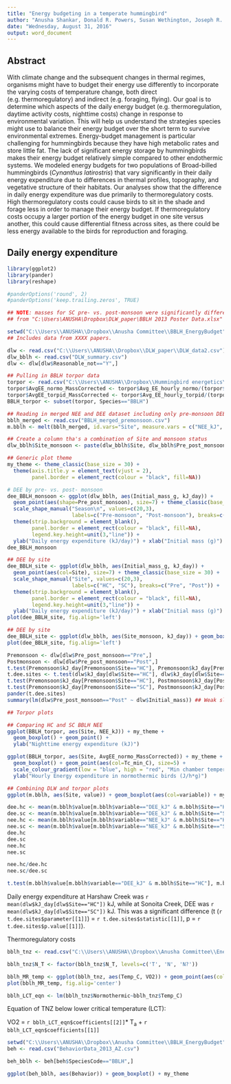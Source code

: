 ```yaml
---
title: "Energy budgeting in a temperate hummingbird"
author: "Anusha Shankar, Donald R. Powers, Susan Wethington, Joseph R. Canepa, Catherine H. Graham"
date: "Wednesday, August 31, 2016"
output: word_document
---
```


## Abstract
With climate change and the subsequent changes in thermal regimes, organisms might have to budget their energy use differently to incorporate the varying costs of temperature change, both direct (e.g. thermoregulatory) and indirect (e.g. foraging, flying). Our goal is to determine which aspects of the daily energy budget (e.g. thermoregulation, daytime activity costs, nighttime costs) change in response to environmental variation. This will help us understand the strategies species might use to balance their energy budget over the short term to survive environmental extremes. Energy-budget management is particular challenging for hummingbirds because they have high metabolic rates and store little fat. The lack of significant energy storage by hummingbirds makes their energy budget relatively simple compared to other endothermic systems. We modeled energy budgets for two populations of Broad-billed hummingbirds (*Cynanthus latirostris*) that vary significantly in their daily energy expenditure due to differences in thermal profiles, topography, and vegetative structure of their habitats. Our analyses show that the difference in daily energy expenditure was due primarily to thermoregulatory costs. High thermoregulatory costs could cause birds to sit in the shade and forage less in order to manage their energy budget. If thermoregulatory costs occupy a larger portion of the energy budget in one site versus another, this could cause differential fitness across sites, as there could be less energy available to the birds for reproduction and foraging.  

## Daily energy expenditure
```r
library(ggplot2)
library(pander)
library(reshape)

#panderOptions('round', 2)
#panderOptions('keep.trailing.zeros', TRUE)

## NOTE: masses for SC pre- vs. post-monsoon were significantly different
## from "C:\Users\ANUSHA\Dropbox\DLW_paper\BBLH 2013 Poster Data.xlsx"

setwd("C:\\Users\\ANUSHA\\Dropbox\\Anusha Committee\\BBLH_EnergyBudget")
## Includes data from XXXX papers.

dlw <- read.csv("C:\\Users\\ANUSHA\\Dropbox\\DLW_paper\\DLW_data2.csv")
dlw_bblh <- read.csv("DLW_summary.csv")
dlw <- dlw[dlw$Reasonable_not=="Y",]

## Pulling in BBLH torpor data
torpor <- read.csv("C:\\Users\\ANUSHA\\Dropbox\\Hummingbird energetics\\Tables_for_paper\\Torpor_table_plot_Mar26.csv")
torpor$AvgEE_normo_MassCorrected <- torpor$Avg_EE_hourly_normo/(torpor$Mass^(2/3))
torpor$AvgEE_torpid_MassCorrected <- torpor$Avg_EE_hourly_torpid/(torpor$Mass^(2/3))
BBLH_torpor <- subset(torpor, Species=="BBLH")

## Reading in merged NEE and DEE dataset including only pre-monsoon DEE data. For all DEE data, use BBLH_merged_summ.csv
bblh_merged <- read.csv("BBLH_merged_premonsoon.csv")
m.bblh <- melt(bblh_merged, id.vars="Site", measure.vars = c("NEE_kJ", "DEE_kJ"))

## Create a column tha's a combination of Site and monsoon status
dlw_bblh$Site_monsoon <- paste(dlw_bblh$Site, dlw_bblh$Pre_post_monsoon, sep="_")

## Generic plot theme
my_theme <- theme_classic(base_size = 30) + 
  theme(axis.title.y = element_text(vjust = 2),
        panel.border = element_rect(colour = "black", fill=NA))

# DEE by pre- vs. post- monsoon
dee_BBLH_monsoon <- ggplot(dlw_bblh, aes(Initial_mass_g, kJ_day)) + 
  geom_point(aes(shape=Pre_post_monsoon), size=7) + theme_classic(base_size = 30) + 
  scale_shape_manual("Season\n", values=c(20,3), 
                     labels=c("Pre-monsoon", "Post-monsoon"), breaks=c("Pre", "Post")) + 
  theme(strip.background = element_blank(),
        panel.border = element_rect(colour = "black", fill=NA),
        legend.key.height=unit(3,"line")) + 
  ylab("Daily energy expenditure (kJ/day)") + xlab("Initial mass (g)")
dee_BBLH_monsoon

## DEE by site
dee_BBLH_site <- ggplot(dlw_bblh, aes(Initial_mass_g, kJ_day)) + 
  geom_point(aes(col=Site), size=7) + theme_classic(base_size = 30) + 
  scale_shape_manual("Site", values=c(20,3), 
                     labels=c("HC", "SC"), breaks=c("Pre", "Post")) + 
  theme(strip.background = element_blank(),
        panel.border = element_rect(colour = "black", fill=NA),
        legend.key.height=unit(3,"line")) + 
  ylab("Daily energy expenditure (kJ/day)") + xlab("Initial mass (g)")
plot(dee_BBLH_site, fig.align='left')

## DEE by site
dee_BBLH_site <- ggplot(dlw_bblh, aes(Site_monsoon, kJ_day)) + geom_boxplot() + my_theme + geom_point(aes(shape=Pre_post_monsoon), size=5, alpha=0.4, col="blue") + scale_shape_manual("Season\n", values=c(20,3), labels=c("Pre-monsoon", "Post-monsoon"), breaks=c("Pre", "Post")) + ylab("Daily energy expenditure (kJ/day)") + xlab("Site")
plot(dee_BBLH_site, fig.align='left')

Premonsoon <- dlw[dlw$Pre_post_monsoon=="Pre",]
Postmonsoon <- dlw[dlw$Pre_post_monsoon=="Post",]
t.test(Premonsoon$kJ_day[Premonsoon$Site=="HC"], Premonsoon$kJ_day[Premonsoon$Site=="SC"], paired = F) ## Not significant
t.dee.sites <- t.test(dlw$kJ_day[dlw$Site=="HC"], dlw$kJ_day[dlw$Site=="SC"],paired = F) ## Significant
t.test(Premonsoon$kJ_day[Premonsoon$Site=="HC"], Postmonsoon$kJ_day[Postmonsoon$Site=="HC"], paired=F) ## Significant
t.test(Premonsoon$kJ_day[Premonsoon$Site=="SC"], Postmonsoon$kJ_day[Postmonsoon$Site=="SC"], paired=F) ##Highly significant
pander(t.dee.sites)
summary(lm(dlw$Pre_post_monsoon=="Post" ~ dlw$Initial_mass)) ## Weak slope even for Pre-monsoon

## Torpor plots

## Comparing HC and SC BBLH NEE
ggplot(BBLH_torpor, aes(Site, NEE_kJ)) + my_theme +
  geom_boxplot() + geom_point() +
  ylab("Nighttime energy expenditure (kJ)")

ggplot(BBLH_torpor, aes(Site, AvgEE_normo_MassCorrected)) + my_theme +
  geom_boxplot() + geom_point(aes(col=Tc_min_C), size=5) + 
  scale_colour_gradient(low = "blue", high = "red", "Min chamber temperature\n") +
  ylab("Hourly Energy expenditure in normothermic birds (J/h*g)")

## Combining DLW and torpor plots
ggplot(m.bblh, aes(Site, value)) + geom_boxplot(aes(col=variable)) + my_theme + scale_color_manual("Energy expenditure", labels=c("Nighttime", "24-hour daily"), values=c("#000080", "#ff0000")) + ylab("kilo Joules")

dee.hc <- mean(m.bblh$value[m.bblh$variable=="DEE_kJ" & m.bblh$Site=="HC"], na.rm=T)
dee.sc <- mean(m.bblh$value[m.bblh$variable=="DEE_kJ" & m.bblh$Site=="SC"], na.rm=T)
nee.hc <- mean(m.bblh$value[m.bblh$variable=="NEE_kJ" & m.bblh$Site=="HC"], na.rm=T)
nee.sc <- mean(m.bblh$value[m.bblh$variable=="NEE_kJ" & m.bblh$Site=="SC"], na.rm=T)
dee.hc
dee.sc
nee.hc
nee.sc

nee.hc/dee.hc
nee.sc/dee.sc

t.test(m.bblh$value[m.bblh$variable=="DEE_kJ" & m.bblh$Site=="HC"], m.bblh$value[m.bblh$variable=="DEE_kJ" & m.bblh$Site=="SC"], na.rm=T)
```

Daily energy expenditure at Harshaw Creek was `r mean(dlw$kJ_day[dlw$Site=="HC"])` kJ, while at Sonoita Creek, DEE was `r mean(dlw$kJ_day[dlw$Site=="SC"])` kJ. This was a significant difference (t (`r t.dee.sites$parameter[[1]]`) = `r t.dee.sites$statistic[[1]]`, p = `r t.dee.sites$p.value[[1]]`).

Thermoregulatory costs
``` r
bblh_tnz <- read.csv("C:\\Users\\ANUSHA\\Dropbox\\Anusha Committee\\Energy budget data\\Broad Bill.csv")

bblh_tnz$N_T <- factor(bblh_tnz$N_T, levels=c('T', 'N', 'N?'))

bblh_MR_temp <- ggplot(bblh_tnz, aes(Temp_C, VO2)) + geom_point(aes(col=N_T), size=3) + my_theme + scale_color_manual(values=c("#ff0000", "blue", "black"))
plot(bblh_MR_temp, fig.alig='center')

bblh_LCT_eqn <- lm(bblh_tnz$Normothermic~bblh_tnz$Temp_C)
```

Equation of TNZ below lower critical temperature (LCT):  

VO2 = `r bblh_LCT_eqn$coefficients[[2]]`* T~a~ + `r bblh_LCT_eqn$coefficients[[1]]`

``` r

setwd("C:\\Users\\ANUSHA\\Dropbox\\Anusha Committee\\BBLH_EnergyBudget")
beh <- read.csv("BehaviorData_2013_AZ.csv")

beh_bblh <- beh[beh$SpeciesCode=="BBLH",]

ggplot(beh_bblh, aes(Behavior)) + geom_boxplot() + my_theme
```
